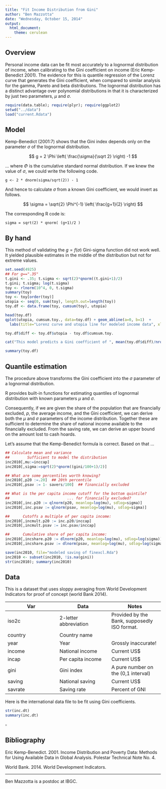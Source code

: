 ```yaml
---
title: "Fit Income Distribution from Gini"
author: "Ben Mazzotta"
date: "Wednesday, October 15, 2014"
output: 
  html_document:
    theme: cerulean
---
```


## Overview

Personal income data can be fit most accurately to a lognormal distribution of income, when calibrating to the Gini coefficient on income (Eric Kemp-Benedict 2001). The evidence for this is quantile regression of the Lorenz curve that generates the Gini coefficient, when compared to similar analysis for the gamma, Pareto and beta distributions. The lognormal distribution has a distinct advantage over polynomial distributions in that it is characterized by just two parameters, $\mu$ and $\sigma$.



```r
require(data.table); require(plyr); require(ggplot2)
setwd("../data")
load("current.Rdata")
```

## Model

Kemp-Benedict (2001:7) shows that the Gini index depends only on the parameter $\sigma$ of the lognormal distribution.

$$ g = 2 \Phi \left(  \frac{\sigma}{\sqrt 2} \right) -1 $$ 

... where $\Phi$  is the cumulative standard normal distribution. If we knew the value of $\sigma$, we could write the following code.

`g <- 2 * dnorm(sigma/sqrt(2)) - 1`

And hence to calculate $\sigma$ from a known Gini coefficient, we would invert as follows.

$$ \sigma = \sqrt{2} \Phi^{-1} \left( \frac{g+1}{2} \right) $$ 

The corresponding R code is:

`sigma = sqrt(2) * qnorm( (g+1)/2 )`

## By hand

This method of validating the $g = f(\sigma)$ Gini-sigma function did not work well. It yielded plausible estimates in the middle of the distribution but not for extreme values. 

```r
set.seed(4925)
## For g==".35"
t.gini <- .35; t.sigma <- sqrt(2)*qnorm((t.gini+1)/2)
t.gini; t.sigma; log(t.sigma)
toy <- rlnorm(10^4, 0, t.sigma)
summary(toy)
toy <- toy[order(toy)]
utopia <- seq(0, sum(toy), length.out=length(toy))
toy.df <- data.frame(toy, cumsum(toy), utopia)

head(toy.df)
qplot(utopia, cumsum.toy., data=toy.df) + geom_abline(a=0, b=1)  + 
  labs(title="Lorenz curve and utopia line for modeled income data", xlab="In Utopia everyone has identical income.",ylab="Income modeled from a lognormal distribution calculated from Gini=0.34")

toy.df$diff <- toy.df$utopia - toy.df$cumsum.toy.

cat("This model predicts a Gini coefficient of ", mean(toy.df$diff)/nrow(toy.df)," using the function rnorm() and the Kemp-Benedict formula for calculating sigma from Gini.")

summary(toy.df)
```

## Quantile estimation

The procedure above transforms the Gini coefficient into the $\sigma$ parameter of a lognormal distribution.

R provides built-in functions for estimating quantiles of  lognormal distribution with known parameters $\mu$ and $\sigma$. 

Consequently, if we are given the share of the population that are financially excluded, $p$, the average income, and the Gini coefficient, we can derive both the $\mu$ and $\sigma$ parameters of the income distribution. Together these are sufficient to determine the share of national income available to the financially excluded. From the saving rate, we can derive an upper bound on the amount lost to cash hoards.

Let's assume that the Kemp-Benedict formula is correct. Based on that ... 

```r
## Calculate mean and variance
##        Sufficient to model the distribution
inc2010[,mu:=inccap]
inc2010[,sigma:=sqrt(2)*qnorm((gini/100+1)/2)]

## What are some percentiles worth knowing? 
inc2010[,p20 :=.20]  ## 20th percentile
inc2010[,psav := 1- savers/100]  ## financially excluded

## What is the per capita income cutoff for the bottom quintile? 
##                          ... for financially excluded?
inc2010[,inc.p20 := qlnorm(p20, meanlog=log(mu), sdlog=sigma)]
inc2010[,inc.psav := qlnorm(psav, meanlog=log(mu), sdlog=sigma)]

##      Cutoffs a multiple of per capita income:
inc2010[,incmult.p20 := inc.p20/inccap]
inc2010[,incmult.psav := inc.psav/inccap]

##      Cumulative share of per capita income:
inc2010[,incshare.p20 := dlnorm(p20, meanlog=log(mu), sdlog=log(sigma))]
inc2010[,incshare.psav := dlnorm(psav, meanlog=log(mu), sdlog=log(sigma))]

save(inc2010, file="modeled saving of finexcl.Rda")
inc2010 <- subset(inc2010, !is.na(gini))
str(inc2010); summary(inc2010)
```




## Data

This is a dataset that uses sloppy averaging from World Development Indicators for proof of concept (world Bank 2014). 

Var | Data | Notes
--- | --- | ---
iso2c | 2-letter abbreviation | Provided by the Bank, supposedly ISO format.
country | Country name | 
year | Year | Grossly inaccurate!
income | National income | Current US$
incap | Per capita income | Current US$
gini | Gini index | A pure number on the (0,1 interval)
saving | National saving  | Current US$
savrate | Saving rate | Percent of GNI

Here is the international data file to be fit using Gini coefficients.

```r
str(inc.dt)
summary(inc.dt)
```

$\square$

## Bibliography

Eric Kemp-Benedict. 2001. Income Distribution and Poverty Data: Methods for Using Available Data in Global Analysis. Polestar Technical Note No. 4.

World Bank. 2014. World Development Indicators.


---
Ben Mazzotta is a postdoc at IBGC.